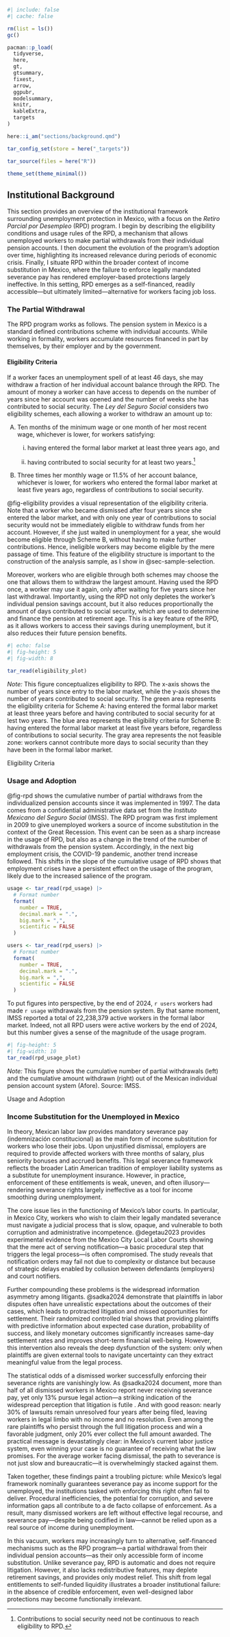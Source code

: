 
```r
#| include: false
#| cache: false

rm(list = ls())
gc()

pacman::p_load(
  tidyverse,
  here,
  gt,
  gtsummary,
  fixest,
  arrow,
  ggpubr,
  modelsummary,
  knitr,
  kableExtra,
  targets
)

here::i_am("sections/background.qmd")

tar_config_set(store = here("_targets"))

tar_source(files = here("R"))

theme_set(theme_minimal())

```

## Institutional Background {#sec-context}

This section provides an overview of the institutional framework surrounding unemployment protection in Mexico, with a focus on the *Retiro Parcial por Desempleo* (RPD) program. I begin by describing the eligibility conditions and usage rules of the RPD, a mechanism that allows unemployed workers to make partial withdrawals from their individual pension accounts. I then document the evolution of the program’s adoption over time, highlighting its increased relevance during periods of economic crisis. Finally, I situate RPD within the broader context of income substitution in Mexico, where the failure to enforce legally mandated severance pay has rendered employer-based protections largely ineffective. In this setting, RPD emerges as a self-financed, readily accessible—but ultimately limited—alternative for workers facing job loss.

### The Partial Withdrawal

The RPD program works as follows. The pension system in Mexico is a standard defined contributions scheme with individual accounts. While working in formality, workers accumulate resources financed in part by themselves, by their employer and by the government.

#### Eligibility Criteria

If a worker faces an unemployment spell of at least 46 days, she may withdraw a fraction of her individual account balance through the RPD. The amount of money a worker can have access to depends on the number of years since her account was opened and the number of weeks she has contributed to social security. The *Ley del Seguro Social* considers two eligibility schemes, each allowing a worker to withdraw an amount up to:

A.  Ten months of the minimum wage or one month of her most recent wage, whichever is lower, for workers satisfying:

    i.  having entered the formal labor market at least three years ago, and

    ii. having contributed to social security for at least two years.[^3]

B.  Three times her monthly wage or 11.5% of her account balance, whichever is lower, for workers who entered the formal labor market at least five years ago, regardless of contributions to social security.

[^3]: Contributions to social security need not be continuous to reach eligibility to RPD.

@fig-eligibility provides a visual representation of the eligibility criteria. Note that a worker who became dismissed after four years since she entered the labor market, and with only one year of contributions to social security would not be immediately eligible to withdraw funds from her account. However, if she just waited in unemployment for a year, she would become eligible through Scheme B, without having to make further contributions. Hence, ineligible workers may become eligible by the mere passage of time. This feature of the eligibility structure is important to the construction of the analysis sample, as I show in @sec-sample-selection.

Moreover, workers who are eligible through both schemes may choose the one that allows them to withdraw the largest amount. Having used the RPD once, a worker may use it again, only after waiting for five years since her last withdrawal. Importantly, using the RPD not only depletes the worker's individual pension savings account, but it also reduces proportionally the amount of days contributed to social security, which are used to determine and finance the pension at retirement age. This is a key feature of the RPD, as it allows workers to access their savings during unemployment, but it also reduces their future pension benefits.



::: {#fig-eligibility}
```r
#| echo: false
#| fig-height: 5
#| fig-width: 8

tar_read(eligibility_plot)

```

*Note:* This figure conceptualizes eligibility to RPD. The x-axis shows the number of years since entry to the labor market, while the y-axis shows the number of years contributed to social security. The green area represents the eligibility criteria for Scheme A: having entered the formal labor market at least three years before and having contributed to social security for at lest two years. The blue area represents the eligibility criteria for Scheme B: having entered the formal labor market at least five years before, regardless of contributions to social security. The gray area represents the not feasible zone: workers cannot contribute more days to social security than they have been in the formal labor market.

Eligibility Criteria
:::

### Usage and Adoption {#sec-usage}

@fig-rpd shows the cumulative number of partial withdraws from the individualized pension accounts since it was implemented in 1997. The data comes from a confidential administrative data set from the *Instituto Mexicano del Seguro Social* (IMSS). The RPD program was first implement in 2009 to give unemployed workers a source of income substitution in the context of the Great Recession. This event can be seen as a sharp increase in the usage of RPD, but also as a change in the trend of the number of withdrawals from the pension system. Accordingly, in the next big employment crisis, the COVID-19 pandemic, another trend increase followed. This shifts in the slope of the cumulative usage of RPD shows that employment crises have a persistent effect on the usage of the program, likely due to the increased salience of the program.

```r

usage <- tar_read(rpd_usage) |> 
  # Format number
  format(
    number = TRUE,
    decimal.mark = ".",
    big.mark = ",",
    scientific = FALSE
  ) 

users <- tar_read(rpd_users) |> 
  # Format number
  format(
    number = TRUE,
    decimal.mark = ".",
    big.mark = ",",
    scientific = FALSE
  )

```

To put figures into perspective, by the end of 2024, `r users` workers had made `r usage` withdrawals from the pension system. By that same moment, IMSS reported a total of 22,238,379 active workers in the formal labor market. Indeed, not all RPD users were active workers by the end of 2024, but this number gives a sense of the magnitude of the usage program.

::: {#fig-rpd}
```r
#| fig-height: 5
#| fig-width: 10
tar_read(rpd_usage_plot)

```

*Note:* This figure shows the cumulative number of partial withdrawals (left) and the cumulative amount withdrawn (right) out of the Mexican individual pension account system (Afore). Source: IMSS.

Usage and Adoption
:::

### Income Substitution for the Unemployed in Mexico

In theory, Mexican labor law provides mandatory severance pay (indemnización constitucional) as the main form of income substitution for workers who lose their jobs. Upon unjustified dismissal, employers are required to provide affected workers with three months of salary, plus seniority bonuses and accrued benefits. This legal severance framework reflects the broader Latin American tradition of employer liability systems as a substitute for unemployment insurance. However, in practice, enforcement of these entitlements is weak, uneven, and often illusory—rendering severance rights largely ineffective as a tool for income smoothing during unemployment.

The core issue lies in the functioning of Mexico’s labor courts. In particular, in Mexico City, workers who wish to claim their legally mandated severance must navigate a judicial process that is slow, opaque, and vulnerable to both corruption and administrative incompetence. @degetau2023 provides experimental evidence from the Mexico City Local Labor Courts showing that the mere act of serving notification—a basic procedural step that triggers the legal process—is often compromised. The study reveals that notification orders may fail not due to complexity or distance but because of strategic delays enabled by collusion between defendants (employers) and court notifiers.

Further compounding these problems is the widespread information asymmetry among litigants. @sadka2024 demonstrate that plaintiffs in labor disputes often have unrealistic expectations about the outcomes of their cases, which leads to protracted litigation and missed opportunities for settlement. Their randomized controlled trial shows that providing plaintiffs with predictive information about expected case duration, probability of success, and likely monetary outcomes significantly increases same-day settlement rates and improves short-term financial well-being. However, this intervention also reveals the deep dysfunction of the system: only when plaintiffs are given external tools to navigate uncertainty can they extract meaningful value from the legal process.

The statistical odds of a dismissed worker successfully enforcing their severance rights are vanishingly low. As @sadka2024 document, more than half of all dismissed workers in Mexico report never receiving severance pay, yet only 13% pursue legal action—a striking indication of the widespread perception that litigation is futile . And with good reason: nearly 30% of lawsuits remain unresolved four years after being filed, leaving workers in legal limbo with no income and no resolution. Even among the rare plaintiffs who persist through the full litigation process and win a favorable judgment, only 20% ever collect the full amount awarded. The practical message is devastatingly clear: in Mexico’s current labor justice system, even winning your case is no guarantee of receiving what the law promises. For the average worker facing dismissal, the path to severance is not just slow and bureaucratic—it is overwhelmingly stacked against them.

Taken together, these findings paint a troubling picture: while Mexico’s legal framework nominally guarantees severance pay as income support for the unemployed, the institutions tasked with enforcing this right often fail to deliver. Procedural inefficiencies, the potential for corruption, and severe information gaps all contribute to a de facto collapse of enforcement. As a result, many dismissed workers are left without effective legal recourse, and severance pay—despite being codified in law—cannot be relied upon as a real source of income during unemployment.

In this vacuum, workers may increasingly turn to alternative, self-financed mechanisms such as the RPD program—a partial withdrawal from their individual pension accounts—as their only accessible form of income substitution. Unlike severance pay, RPD is automatic and does not require litigation. However, it also lacks redistributive features, may deplete retirement savings, and provides only modest relief. This shift from legal entitlements to self-funded liquidity illustrates a broader institutional failure: in the absence of credible enforcement, even well-designed labor protections may become functionally irrelevant.
